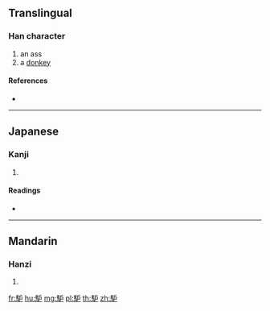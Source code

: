 {{character info/new}}
==Translingual==

===Han character===
{{Han char|rn=187|rad=馬|as=04|sn=14|four=|canj=SFHS,SFIS}}

# an ass
# a [[donkey]]

====References====
* {{Han ref|kx=1435.100|dkj=44616|dj=1959.210|hdz=74545.050|uh=99BF|ud=39359}}

----

==Japanese==

===Kanji===
{{ja-kanji|grade=|rs=馬04}}

# {{defn|lang=ja|sort=馬04}}

====Readings====
* {{ja-readings|on=[[ろ]] (ro)|kun=[[うさぎうま]] (usagiuma)}}

----

==Mandarin==

===Hanzi===
{{cmn-hanzi|pin=[[lǘ]] ([[lü2]])|wg=lü<sup>2</sup>}}

# {{defn|lang=cmn|sort=馬04}}

[[fr:馿]]
[[hu:馿]]
[[mg:馿]]
[[pl:馿]]
[[th:馿]]
[[zh:馿]]